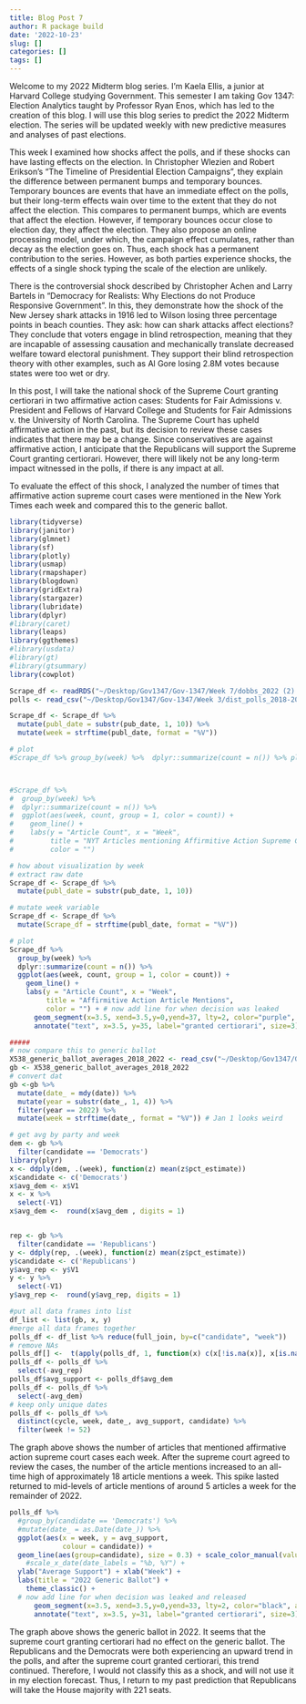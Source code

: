 ```yaml
---
title: Blog Post 7
author: R package build
date: '2022-10-23'
slug: []
categories: []
tags: []
---
```


Welcome to my 2022 Midterm blog series. I’m Kaela Ellis, a junior at Harvard College studying Government. This semester I am taking Gov 1347: Election Analytics taught by Professor Ryan Enos, which has led to the creation of this blog. I will use this blog series to predict the 2022 Midterm election. The series will be updated weekly with new predictive measures and analyses of past elections.

This week I examined how shocks affect the polls, and if these shocks can have lasting effects on the election. In Christopher Wlezien and Robert Erikson’s “The Timeline of Presidential Election Campaigns”, they explain the difference between permanent bumps and temporary bounces. Temporary bounces are events that have an immediate effect on the polls, but their long-term effects wain over time to the extent that they do not affect the election. This compares to permanent bumps, which are events that affect the election. However, if temporary bounces occur close to election day, they affect the election. They also propose an online processing model, under which, the campaign effect cumulates, rather than decay as the election goes on. Thus, each shock has a permanent contribution to the series. However, as both parties experience shocks, the effects of a single shock typing the scale of the election are unlikely. 

There is the controversial shock described by Christopher Achen and Larry Bartels in “Democracy for Realists: Why Elections do not Produce Responsive Government”. In this, they demonstrate how the shock of the New Jersey shark attacks in 1916 led to Wilson losing three percentage points in beach counties. They ask: how can shark attacks affect elections? They conclude that voters engage in blind retrospection, meaning that they are incapable of assessing causation and mechanically translate decreased welfare toward electoral punishment. They support their blind retrospection theory with other examples, such as Al Gore losing 2.8M votes because states were too wet or dry. 

In this post, I will take the national shock of the Supreme Court granting certiorari in two affirmative action cases: Students for Fair Admissions v. President and Fellows of Harvard College and Students for Fair Admissions v. the University of North Carolina. The Supreme Court has upheld affirmative action in the past, but its decision to review these cases indicates that there may be a change. Since conservatives are against affirmative action, I anticipate that the Republicans will support the Supreme Court granting certiorari. However, there will likely not be any long-term impact witnessed in the polls, if there is any impact at all. 

To evaluate the effect of this shock, I analyzed the number of times that affirmative action supreme court cases were mentioned in the New York Times each week and compared this to the generic ballot. 


```r
library(tidyverse)
library(janitor)
library(glmnet)
library(sf)
library(plotly)
library(usmap)
library(rmapshaper)
library(blogdown)
library(gridExtra)
library(stargazer)
library(lubridate)
library(dplyr)
#library(caret)
library(leaps)
library(ggthemes)
#library(usdata)
#library(gt)
#library(gtsummary)
library(cowplot)
```

```r
Scrape_df <- readRDS("~/Desktop/Gov1347/Gov-1347/Week 7/dobbs_2022 (2).RDS")
polls <- read_csv("~/Desktop/Gov1347/Gov-1347/Week 3/dist_polls_2018-2022.csv")

Scrape_df <- Scrape_df %>% 
  mutate(publ_date = substr(pub_date, 1, 10)) %>% 
  mutate(week = strftime(publ_date, format = "%V"))

# plot
#Scrape_df %>% group_by(week) %>%  dplyr::summarize(count = n()) %>% plot(Scrape_df$week, Scrape_df$count, type="l", col = "darkred", main = "Affirmitive Action Article Mentions")



#Scrape_df %>% 
#  group_by(week) %>% 
#  dplyr::summarize(count = n()) %>% 
#  ggplot(aes(week, count, group = 1, color = count)) +
#    geom_line() +
#    labs(y = "Article Count", x = "Week",
#         title = "NYT Articles mentioning Affirmitive Action Supreme Court decision in 2022",
#         color = "")
```

```r

# how about visualization by week
# extract raw date
Scrape_df <- Scrape_df %>% 
  mutate(publ_date = substr(pub_date, 1, 10))

# mutate week variable
Scrape_df <- Scrape_df %>% 
  mutate(Scrape_df = strftime(publ_date, format = "%V"))

# plot
Scrape_df %>% 
  group_by(week) %>% 
  dplyr::summarize(count = n()) %>% 
  ggplot(aes(week, count, group = 1, color = count)) +
    geom_line() +
    labs(y = "Article Count", x = "Week",
         title = "Affirmitive Action Article Mentions",
         color = "") + # now add line for when decision was leaked
      geom_segment(x=3.5, xend=3.5,y=0,yend=37, lty=2, color="purple", alpha=0.4) +
      annotate("text", x=3.5, y=35, label="granted certiorari", size=3) 

#####
# now compare this to generic ballot
X538_generic_ballot_averages_2018_2022 <- read_csv("~/Desktop/Gov1347/Gov-1347/Week 3/538_generic_ballot_averages_2018-2022.csv")
gb <- X538_generic_ballot_averages_2018_2022 
# convert dat
gb <-gb %>%
  mutate(date_ = mdy(date)) %>%
  mutate(year = substr(date_, 1, 4)) %>%
  filter(year == 2022) %>%
  mutate(week = strftime(date_, format = "%V")) # Jan 1 looks weird 

# get avg by party and week
dem <- gb %>%
  filter(candidate == 'Democrats')
library(plyr)
x <- ddply(dem, .(week), function(z) mean(z$pct_estimate))
x$candidate <- c('Democrats')
x$avg_dem <- x$V1
x <- x %>%
  select(-V1)
x$avg_dem <-  round(x$avg_dem , digits = 1)


rep <- gb %>%
  filter(candidate == 'Republicans')
y <- ddply(rep, .(week), function(z) mean(z$pct_estimate))
y$candidate <- c('Republicans')
y$avg_rep <- y$V1
y <- y %>%
  select(-V1) 
y$avg_rep <-  round(y$avg_rep, digits = 1)

#put all data frames into list
df_list <- list(gb, x, y)   
#merge all data frames together
polls_df <- df_list %>% reduce(full_join, by=c("candidate", "week"))
# remove NAs
polls_df[] <-  t(apply(polls_df, 1, function(x) c(x[!is.na(x)], x[is.na(x)])))
polls_df <- polls_df %>%
  select(-avg_rep) 
polls_df$avg_support <- polls_df$avg_dem
polls_df <- polls_df %>%
  select(-avg_dem) 
# keep only unique dates
polls_df <- polls_df %>%
  distinct(cycle, week, date_, avg_support, candidate) %>%
  filter(week != 52)

```
The graph above shows the number of articles that mentioned affirmative action supreme court cases each week. After the supreme court agreed to review the cases, the number of the article mentions increased to an all-time high of approximately 18 article mentions a week. This spike lasted returned to mid-levels of article mentions of around 5 articles a week for the remainder of 2022. 


```r
polls_df %>%
  #group_by(candidate == 'Democrats') %>%
  #mutate(date_ = as.Date(date_)) %>%
  ggplot(aes(x = week, y = avg_support,
             colour = candidate)) +
  geom_line(aes(group=candidate), size = 0.3) + scale_color_manual(values = c("blue", "red")) + geom_point(size = 0.3) +
    #scale_x_date(date_labels = "%b, %Y") +
  ylab("Average Support") + xlab("Week") +
  labs(title = "2022 Generic Ballot") +
    theme_classic() + 
  # now add line for when decision was leaked and released
      geom_segment(x=3.5, xend=3.5,y=0,yend=33, lty=2, color="black", alpha=0.4) +
      annotate("text", x=3.5, y=31, label="granted certiorari", size=3)
```

The graph above shows the generic ballot in 2022. It seems that the supreme court granting certiorari had no effect on the generic ballot. The Republicans and the Democrats were both experiencing an upward trend in the polls, and after the supreme court granted certiorari, this trend continued. Therefore, I would not classify this as a shock, and will not use it in my election forecast. Thus, I return to my past prediction that Republicans will take the House majority with 221 seats. 